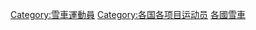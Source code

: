 {{Categories by country|nocat}}
{{Commons category|Bobsledders}}

[[Category:雪車運動員|Category:雪車運動員]]
[[Category:各国各项目运动员|Category:各国各项目运动员]]
[[Category:各國雪車|]]